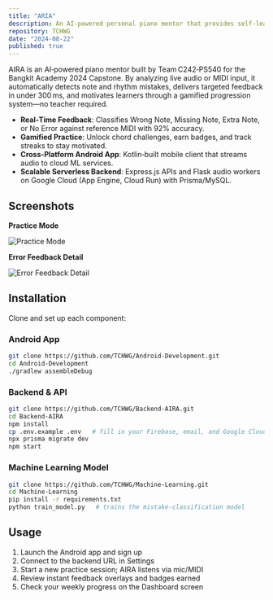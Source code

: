 ```yaml
---
title: "ARIA"
description: An AI‑powered personal piano mentor that provides self‑learners with real‑time pitch and rhythm feedback, gamified practice, and progress tracking.
repository: TCHWG
date: "2024-08-22"
published: true
---
```


AIRA is an AI‑powered piano mentor built by Team C242‑PS540 for the Bangkit Academy 2024 Capstone. By analyzing live audio or MIDI input, it automatically detects note and rhythm mistakes, delivers targeted feedback in under 300 ms, and motivates learners through a gamified progression system—no teacher required.

- **Real‑Time Feedback**: Classifies Wrong Note, Missing Note, Extra Note, or No Error against reference MIDI with 92% accuracy.
- **Gamified Practice**: Unlock chord challenges, earn badges, and track streaks to stay motivated.
- **Cross‑Platform Android App**: Kotlin‑built mobile client that streams audio to cloud ML services.
- **Scalable Serverless Backend**: Express.js APIs and Flask audio workers on Google Cloud (App Engine, Cloud Run) with Prisma/MySQL.

## Screenshots

**Practice Mode**

![Practice Mode](/aria1.png)

**Error Feedback Detail**

![Error Feedback Detail](/aria2.png)

## Installation

Clone and set up each component:

### Android App

```bash
git clone https://github.com/TCHWG/Android‑Development.git
cd Android‑Development
./gradlew assembleDebug
```

### Backend & API

```bash
git clone https://github.com/TCHWG/Backend‑AIRA.git
cd Backend‑AIRA
npm install
cp .env.example .env   # fill in your Firebase, email, and Google Cloud creds
npx prisma migrate dev
npm start
```

### Machine Learning Model

```bash
git clone https://github.com/TCHWG/Machine‑Learning.git
cd Machine‑Learning
pip install -r requirements.txt
python train_model.py   # trains the mistake‑classification model
```

## Usage

1. Launch the Android app and sign up
2. Connect to the backend URL in Settings
3. Start a new practice session; AIRA listens via mic/MIDI
4. Review instant feedback overlays and badges earned
5. Check your weekly progress on the Dashboard screen
